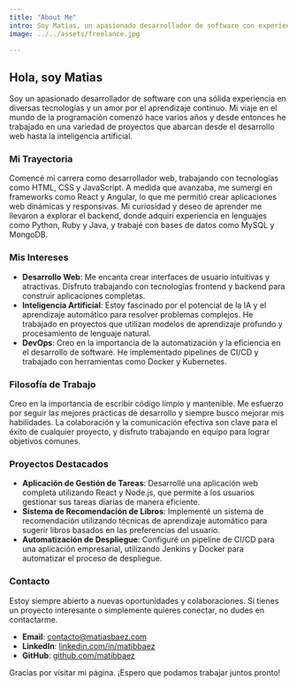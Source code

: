 ```yaml
---
title: "About Me"
intro: Soy Matias, un apasionado desarrollador de software con experiencia en diversas tecnologías y un amor por el aprendizaje continuo.
image: ../../assets/freelance.jpg

---
```

## Hola, soy Matias

Soy un apasionado desarrollador de software con una sólida experiencia en diversas tecnologías y un amor por el aprendizaje continuo. Mi viaje en el mundo de la programación comenzó hace varios años y desde entonces he trabajado en una variedad de proyectos que abarcan desde el desarrollo web hasta la inteligencia artificial.

### Mi Trayectoria

Comencé mi carrera como desarrollador web, trabajando con tecnologías como HTML, CSS y JavaScript. A medida que avanzaba, me sumergí en frameworks como React y Angular, lo que me permitió crear aplicaciones web dinámicas y responsivas. Mi curiosidad y deseo de aprender me llevaron a explorar el backend, donde adquirí experiencia en lenguajes como Python, Ruby y Java, y trabajé con bases de datos como MySQL y MongoDB.

### Mis Intereses

- **Desarrollo Web**: Me encanta crear interfaces de usuario intuitivas y atractivas. Disfruto trabajando con tecnologías frontend y backend para construir aplicaciones completas.
- **Inteligencia Artificial**: Estoy fascinado por el potencial de la IA y el aprendizaje automático para resolver problemas complejos. He trabajado en proyectos que utilizan modelos de aprendizaje profundo y procesamiento de lenguaje natural.
- **DevOps**: Creo en la importancia de la automatización y la eficiencia en el desarrollo de software. He implementado pipelines de CI/CD y trabajado con herramientas como Docker y Kubernetes.

### Filosofía de Trabajo

Creo en la importancia de escribir código limpio y mantenible. Me esfuerzo por seguir las mejores prácticas de desarrollo y siempre busco mejorar mis habilidades. La colaboración y la comunicación efectiva son clave para el éxito de cualquier proyecto, y disfruto trabajando en equipo para lograr objetivos comunes.

### Proyectos Destacados

- **Aplicación de Gestión de Tareas**: Desarrollé una aplicación web completa utilizando React y Node.js, que permite a los usuarios gestionar sus tareas diarias de manera eficiente.
- **Sistema de Recomendación de Libros**: Implementé un sistema de recomendación utilizando técnicas de aprendizaje automático para sugerir libros basados en las preferencias del usuario.
- **Automatización de Despliegue**: Configuré un pipeline de CI/CD para una aplicación empresarial, utilizando Jenkins y Docker para automatizar el proceso de despliegue.

### Contacto

Estoy siempre abierto a nuevas oportunidades y colaboraciones. Si tienes un proyecto interesante o simplemente quieres conectar, no dudes en contactarme.

- **Email**: contacto@matiasbaez.com
- **LinkedIn**: [linkedin.com/in/matibbaez](https://linkedin.com/in/matibbaez)
- **GitHub**: [github.com/matibbaez](https://github.com/matibbaez)

Gracias por visitar mi página. ¡Espero que podamos trabajar juntos pronto!